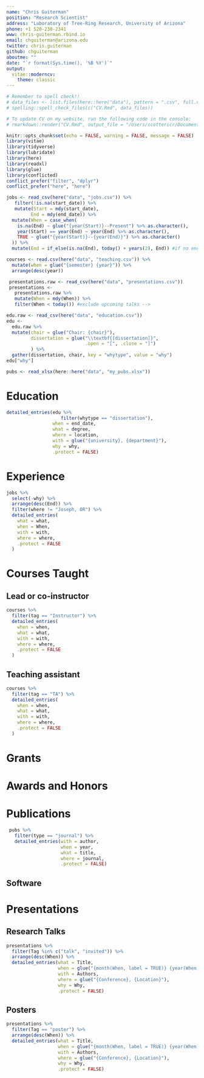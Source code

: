 ```yaml
---
name: "Chris Guiterman"
position: "Research Scientist"
address: "Laboratory of Tree-Ring Research, University of Arizona"
phone: +1 520-230-2341
www: chris-guiterman.rbind.io
email: chguiterman@arizona.edu
twitter: chris.guiterman
github: chguiterman
aboutme: ""
date: "`r format(Sys.time(), '%B %Y')`"
output: 
  vitae::moderncv:
    theme: classic
---
```


```r
# Remember to spell check!!
# data_files <- list.files(here::here("data"), pattern = ".csv", full.names = TRUE)
# spelling::spell_check_files(c("CV.Rmd", data_files))
```

```r
# To update CV on my website, run the following code in the console:
# rmarkdown::render("CV.Rmd", output_file = "/Users/scottericr/Documents/Blogdown/My Website/static/files/Eric Scott cv.pdf")
```


```r
knitr::opts_chunk$set(echo = FALSE, warning = FALSE, message = FALSE)
library(vitae)
library(tidyverse)
library(lubridate)
library(here)
library(readxl)
library(glue)
library(conflicted)
conflict_prefer("filter", "dplyr")
conflict_prefer("here", "here")
```

```r
jobs <- read_csv(here("data", "jobs.csv")) %>% 
   filter(!is.na(start_date)) %>% 
   mutate(Start = mdy(start_date),
         End = mdy(end_date)) %>% 
  mutate(When = case_when(
    is.na(End) ~ glue("{year(Start)}--Present") %>% as.character(),
    year(Start) == year(End) ~ year(End) %>% as.character(),
    TRUE ~ glue("{year(Start)}--{year(End)}") %>% as.character()
  )) %>% 
  mutate(End = if_else(is.na(End), today() + years(2), End)) #if no end date specified, set it to two years from now for sorting purposes, i.e. so jobs I'm still doing show up at top
```

```r
courses <- read.csv(here("data", "teaching.csv")) %>% 
  mutate(when = glue("{semester} {year}")) %>% 
  arrange(desc(year))
```

```r
 presentations.raw <- read_csv(here("data", "presentations.csv"))
 presentations <- 
   presentations.raw %>%  
   mutate(When = mdy(When)) %>% 
   filter(When < today()) #exclude upcoming talks -->
``` 

<!-- ```{r prof-devel, include=FALSE} -->
<!-- development.raw <- read_csv(here("data", "professional development.csv")) -->
<!-- development <-  -->
<!--   development.raw %>%  -->
<!--   mutate(date = mdy(date)) -->
<!-- ``` -->

<!-- ```{r awards, include=FALSE} -->
<!-- awards.raw <- read_csv(here("data", "awards and grants.csv")) -->
<!-- awards <- awards.raw %>%  -->
<!--   mutate(date = mdy(date)) %>%  -->
<!--   arrange(desc(date)) -->
<!-- ``` -->

```r
edu.raw <- read_csv(here("data", "education.csv"))
edu <-
  edu.raw %>% 
  mutate(chair = glue("Chair: {chair}"),
         dissertation = glue("\\textbf{[dissertation]}", 
                             .open = "[", .close = "]")
         ) %>% 
  gather(dissertation, chair, key = "whytype", value = "why")
edu["why"]
``` 

``` r
pubs <- read_xlsx(here::here("data", "my_pubs.xlsx"))
```

# Education

```r
detailed_entries(edu %>% 
                    filter(whytype == "dissertation"),
                 when = end_date,
                 what = degree,
                 where = location,
                 with = glue("{university}, {department}"),
                 why = why,
                 .protect = FALSE)

```
# Experience

```r
jobs %>% 
  select(-why) %>% 
  arrange(desc(End)) %>% 
  filter(where != "Joseph, OR") %>% 
  detailed_entries(
    what = what,
    when = When,
    with = with,
    where = where,
    .protect = FALSE
  )

```

<!-- <!--# Teaching Interests -->
<!-- A sentence or two about the sorts of courses I'd like to teach.  Tailor to each job application -->
<!-- -->

# Courses Taught
## Lead or co-instructor
```r
courses %>% 
  filter(tag == "Instructor") %>% 
  detailed_entries(
    when = when,
    what = what,
    with = with,
    where = where,
    .protect = FALSE
  )
```
## Teaching assistant
```r
courses %>% 
  filter(tag == "TA") %>% 
  detailed_entries(
    when = when,
    what = what,
    with = with,
    where = where,
    .protect = FALSE
  )
```

# Grants

<!-- ```{r} -->
<!-- awards %>% -->
<!--   filter(tag == "grant") %>% -->
<!--   detailed_entries(what = award, when = glue("{month(date, label = TRUE)} {year(date)}"), -->
<!--                    why = amount) %>%  -->
<!--   mutate_all(as.character) %>%  -->
<!--   mutate(with = as.character(with), -->
<!--          when = as.character(when), -->
<!--          where = as.character(where)) -->
<!-- ``` -->

# Awards and Honors

<!-- ```{r} -->
<!--  awards %>%  -->
<!--   filter(!tag %in% c("failed", "travel", "grant")) %>%  -->
<!--   brief_entries(what = award, when = glue("{month(date, label = TRUE)} {year(date)}"), with = with) -->
<!-- ``` -->

# Publications

```r
 pubs %>% 
   filter(type == "journal") %>%
   detailed_entries(with = author,
                    when = year,
                    what = title,
                    where = journal, 
                    .protect = FALSE)
```


## Software

<!-- ```{r} -->
<!-- df <- tribble(~what, ~when, ~with, ~where, ~why, -->
<!--               "webchem: retrieve chemical information from the web", -->
<!--               2020, -->
<!--               "E Szöcs, D Muench, J Ranke, ER Scott, J Stanstrup, R Allaway, Tamas Stirling", -->
<!--               "https://cran.r-project.org/web/packages/webchem/", -->
<!--               "Contributor and maintainer", -->

<!--               "holodeck: A tidy interface for simulating multivariate data", -->
<!--               2018, -->
<!--               "ER Scott", -->
<!--               "https://cran.r-project.org/web/packages/holodeck/", -->
<!--               "Author and maintainer", -->

<!--               "bumbl: Tools for modeling bumblebee colony growth", -->
<!--               2019, -->
<!--               "ER Scott, E Crone", -->
<!--               "https://github.com/Aariq/bumbl", -->
<!--               "Author and maintainer" -->

<!--               ) -->
<!-- ``` -->

<!-- ```{r} -->
<!-- df %>%  -->
<!--   arrange(desc(when)) %>%  -->
<!--   detailed_entries(what = what, when = when, with = with, where = where, why = why) -->
<!-- ``` -->


# Presentations 

## Research Talks

```r
presentations %>%
  filter(Tag %in% c("talk", "invited")) %>%
  arrange(desc(When)) %>%
  detailed_entries(what = Title,
                   when = glue("{month(When, label = TRUE)} {year(When)}"),
                   with = Authors,
                   where = glue("{Conference}, {Location}"), 
                   why = Why, 
                   .protect = FALSE)
```

## Posters
``` r
presentations %>%
  filter(Tag == "poster") %>%
  arrange(desc(When)) %>%
  detailed_entries(what = Title,
                   when = glue("{month(When, label = TRUE)} {year(When)}"),
                   with = Authors,
                   where = glue("{Conference}, {Location}"), 
                   why = Why, 
                   .protect = FALSE)
```                   

<!-- # Outreach -->

<!-- ```{r} -->
<!-- outreach %>% -->
<!--   arrange(desc(sortdate)) %>% -->
<!--   detailed_entries(when = When, -->
<!--                    what = Title, -->
<!--                    with = Organization, -->
<!--                    where = Location, -->
<!--                    why = Description) -->
<!-- ``` -->

<!-- # Service -->

<!-- **Manuscript Reviews** -->
<!-- ```{r} -->
<!-- #set this up to pull from publoons some day. -->
<!-- ``` -->

<!-- - Journal of Chemical Ecology (1) -->
<!-- - Ecological Entomology (3) -->
<!-- - International Journal of Climatology (1) -->

<!-- ```{r} -->
<!-- jobs %>% -->
<!--   filter(Tag == "service") %>%  -->
<!--   detailed_entries( -->
<!--     what = What, -->
<!--     when = When, -->
<!--     with = With, -->
<!--     where = Where, -->
<!--     why = Why -->
<!--   ) -->
<!-- ``` -->

<!-- \pagebreak -->

<!-- ## Presented Workshops -->

<!-- ```{r} -->
<!-- presentations %>%  -->
<!--   filter(Tag == "workshop") %>%  -->
<!--   arrange(desc(When)) %>%  -->
<!--   detailed_entries(what = Title, -->
<!--                    when = glue("{month(When, label = TRUE)} {year(When)}"), -->
<!--                    with = Conference, -->
<!--                    where = Location, -->
<!--                    why = Award) -->
<!-- ``` -->

<!-- # Professional Development -->

<!-- ```{r} -->
<!-- development %>%  -->
<!--   brief_entries( -->
<!--     what = title, -->
<!--     when = glue("{month(date, label = TRUE)} {year(date)}"), -->
<!--     with = location -->
<!--   ) -->
<!-- ``` -->
